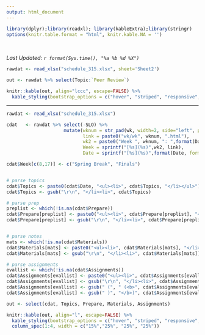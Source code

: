 ```yaml
---
output: html_document
---
```

```r
library(dplyr);library(readxl); library(kableExtra);library(stringr)
options(knitr.table.format = "html", knitr.kable.NA = '') 
```
<br>

_Last Updated: `r format(Sys.time(), "%a %b %d %X")` _
<br>
```r
rawdat <- read_xlsx("schedule_315.xlsx", sheet='Sheet2')
```
  
```r
out <- rawdat %>% select(Topic:`Peer Review`)

knitr::kable(out, align="lccc", escape=FALSE) %>% 
  kable_styling(bootstrap_options = c("hover", "striped", "responsive", "bordered"))
```

----

```r
rawdat <- read_xlsx("schedule_315.xlsx")

cdat   <- rawdat %>% select(-SLO) %>% 
                     mutate(wknum = str_pad(wk, width=2, side="left", pad="0"),
                            link = paste0("wk/wk", wknum, ".html"), 
                            wk2 = paste0("Week ", wknum, ": ",format(Date, format="%b %d")), 
                            Week = sprintf("[%s](%s)",wk2, link), 
                            Date = sprintf("[%s](%s)",format(Date, format="%b %d"), link))

cdat$Week[c(8,17)] <- c("Spring Break", "Finals")


# parse topics
cdat$Topics <- paste0(cdat$Date, "<ul><li>", cdat$Topics, "</li></ul>")
cdat$Topics <- gsub("\r\n", "</li><li>", cdat$Topics)

# parse prep
preplist <- which(!is.na(cdat$Prepare))
cdat$Prepare[preplist] <- paste0("<ul><li>", cdat$Prepare[preplist], "</li></ul>")
cdat$Prepare[preplist] <- gsub("\r\n", "</li><li>", cdat$Prepare[preplist])


# parse notes
mats <- which(!is.na(cdat$Materials))
cdat$Materials[mats] <- paste0("<ul><li>", cdat$Materials[mats], "</li></ul>")
cdat$Materials[mats] <- gsub("\r\n", "</li><li>", cdat$Materials[mats])

# parse assignments
evallist <- which(!is.na(cdat$Assignments))
cdat$Assignments[evallist] <- paste0("<ul><li>", cdat$Assignments[evallist], "</li></ul>")
cdat$Assignments[evallist] <- gsub("\r\n", "</li><li>", cdat$Assignments[evallist])
cdat$Assignments[evallist] <- gsub(" (", " (<b>", cdat$Assignments[evallist], fixed=TRUE)
cdat$Assignments[evallist] <- gsub(" )", "</b>)", cdat$Assignments[evallist], fixed=TRUE)

```

```r
out <- select(cdat, Topics, Prepare, Materials, Assignments)

knitr::kable(out, align="l", escape=FALSE) %>% 
  kable_styling(bootstrap_options = c("hover", "striped", "responsive", "bordered")) %>% 
  column_spec(1:4, width = c("15%","25%", "25%", "25%"))
```

